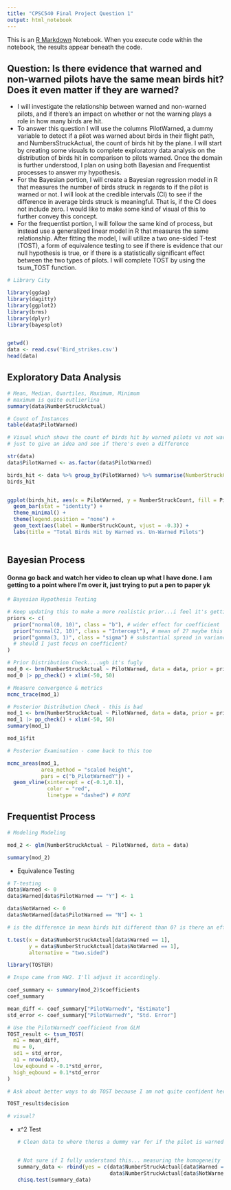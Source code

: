 ```yaml
---
title: "CPSC540 Final Project Question 1"
output: html_notebook
---
```


This is an [R Markdown](http://rmarkdown.rstudio.com) Notebook. When you execute code within the notebook, the results appear beneath the code.

## **Question**: Is there evidence that warned and non-warned pilots have the same mean birds hit? Does it even matter if they are warned?

-   I will investigate the relationship between warned and non-warned pilots, and if there's an impact on whether or not the warning plays a role in how many birds are hit.
-   To answer this question I will use the columns PilotWarned, a dummy variable to detect if a pilot was warned about birds in their flight path, and NumbersStruckActual, the count of birds hit by the plane. I will start by creating some visuals to complete exploratory data analysis on the distribution of birds hit in comparison to pilots warned. Once the domain is further understood, I plan on using both Bayesian and Frequentist processes to answer my hypothesis.
-   For the Bayesian portion, I will create a Bayesian regression model in R that measures the number of birds struck in regards to if the pilot is warned or not. I will look at the credible intervals (CI) to see if the difference in average birds struck is meaningful. That is, if the CI does not include zero. I would like to make some kind of visual of this to further convey this concept.
-   For the frequentist portion, I will follow the same kind of process, but instead use a generalized linear model in R that measures the same relationship. After fitting the model, I will utilize a two one-sided T-test (TOST), a form of equivalence testing to see if there is evidence that our null hypothesis is true, or if there is a statistically significant effect between the two types of pilots. I will complete TOST by using the tsum_TOST function.

```r
# Library City

library(ggdag)
library(dagitty)
library(ggplot2)
library(brms)
library(dplyr)
library(bayesplot)


getwd()
data <- read.csv('Bird_strikes.csv')
head(data)
```

## Exploratory Data Analysis

```r
# Mean, Median, Quartiles, Maximum, Minimum
# maximum is quite outlierlina
summary(data$NumberStruckActual)

# Count of Instances
table(data$PilotWarned)

```

```r
# Visual which shows the count of birds hit by warned pilots vs not warned pilots
# just to give an idea and see if there's even a difference

str(data)
data$PilotWarned <- as.factor(data$PilotWarned)

birds_hit <- data %>% group_by(PilotWarned) %>% summarise(NumberStruckCount = sum(NumberStruckActual))
birds_hit


ggplot(birds_hit, aes(x = PilotWarned, y = NumberStruckCount, fill = PilotWarned)) + 
  geom_bar(stat = "identity") +
  theme_minimal() + 
  theme(legend.position = "none") +
  geom_text(aes(label = NumberStruckCount, vjust = -0.3)) +
  labs(title = "Total Birds Hit by Warned vs. Un-Warned Pilots")
  

```

## Bayesian Process 

#### Gonna go back and watch her video to clean up what I have done. I am getting to a point where I'm over it, just trying to put a pen to paper yk

```r
# Bayesian Hypothesis Testing

# Keep updating this to make a more realistic prior...i feel it's getting too uninformative and that i am pissing in the dark with this
priors <- c(
  prior("normal(0, 10)", class = "b"), # wider effect for coefficient
  prior("normal(2, 10)", class = "Intercept"), # mean of 2? maybe this makes things closer to reality...
  prior("gamma(3, 1)", class = "sigma") # substantial spread in variance
  # should I just focus on coefficient?
)

# Prior Distribution Check....ugh it's fugly
mod_0 <- brm(NumberStruckActual ~ PilotWarned, data = data, prior = priors, sample_prior = "only")
mod_0 |> pp_check() + xlim(-50, 50)
```

```r
# Measure convergence & metrics
mcmc_trace(mod_1)

```

```r
# Posterior Distribution Check - this is bad
mod_1 <- brm(NumberStruckActual ~ PilotWarned, data = data, prior = priors)
mod_1 |> pp_check() + xlim(-50, 50)
summary(mod_1)

```

```r
mod_1$fit

# Posterior Examination - come back to this too

mcmc_areas(mod_1,
           area_method = "scaled height",
           pars = c("b_PilotWarnedY")) + 
  geom_vline(xintercept = c(-0.1,0.1),
             color = "red",
             linetype = "dashed") # ROPE
```

## Frequentist Process

```r
# Modeling Modeling

mod_2 <- glm(NumberStruckActual ~ PilotWarned, data = data)

summary(mod_2)
```

-   Equivalence Testing

```r
# T-testing
data$Warned <- 0
data$Warned[data$PilotWarned == "Y"] <- 1

data$NotWarned <- 0
data$NotWarned[data$PilotWarned == "N"] <- 1

# is the difference in mean birds hit different than 0? is there an effect?

t.test(x = data$NumberStruckActual[data$Warned == 1],
       y = data$NumberStruckActual[data$NotWarned == 1],
       alternative = "two.sided")
```

```r
library(TOSTER)

# Inspo came from HW2. I'll adjust it accordingly.

coef_summary <- summary(mod_2)$coefficients
coef_summary

mean_diff <- coef_summary["PilotWarnedY", "Estimate"]
std_error <- coef_summary["PilotWarnedY", "Std. Error"]

# Use the PilotWarnedY coefficient from GLM
TOST_result <- tsum_TOST(
  m1 = mean_diff,
  mu = 0,
  sd1 = std_error, 
  n1 = nrow(dat), 
  low_eqbound = -0.1*std_error, 
  high_eqbound = 0.1*std_error
)

# Ask about better ways to do TOST because I am not quite confident here

TOST_result$decision

# visual?
```

-   x\^2 Test

    ```r
    # Clean data to where theres a dummy var for if the pilot is warned, if the pilot is not warned


    # Not sure if I fully understand this... measuring the homogeneity of the two groups...hrm
    summary_data <- rbind(yes = c(data$NumberStruckActual[data$Warned == 1],
                                  data$NumberStruckActual[data$NotWarned == 1]))
    chisq.test(summary_data)
    ```
